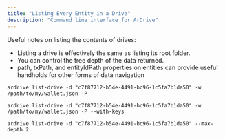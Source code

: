 ```yaml
---
title: "Listing Every Entity in a Drive"
description: "Command line interface for ArDrive"
---
```


Useful notes on listing the contents of drives:

- Listing a drive is effectively the same as listing its root folder.
- You can control the tree depth of the data returned.
- path, txPath, and entityIdPath properties on entities can provide useful handholds for other forms of data navigation

```shell
ardrive list-drive -d "c7f87712-b54e-4491-bc96-1c5fa7b1da50" -w /path/to/my/wallet.json -P

ardrive list-drive -d "c7f87712-b54e-4491-bc96-1c5fa7b1da50" -w /path/to/my/wallet.json -P --with-keys

ardrive list-drive -d "c7f87712-b54e-4491-bc96-1c5fa7b1da50" --max-depth 2
```